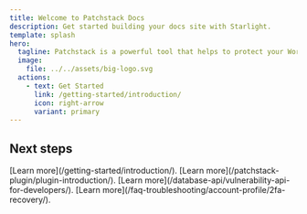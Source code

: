 ```yaml
---
title: Welcome to Patchstack Docs
description: Get started building your docs site with Starlight.
template: splash
hero:
  tagline: Patchstack is a powerful tool that helps to protect your WordPress applications from attacks and identify security vulnerabilities within all your WordPress plugins, themes, and core. It is powered by the WordPress ecosystem's most active community of ethical hackers. Patchstack is trusted by leading WordPress experts such as Pagely, Cloudways, GridPane, Plesk, and others.
  image:
    file: ../../assets/big-logo.svg
  actions:
    - text: Get Started
      link: /getting-started/introduction/
      icon: right-arrow
      variant: primary
---
```




## Next steps

<CardGrid stagger>
	<Card title="Learn about Patchstack app" icon="pencil">
		[Learn more](/getting-started/introduction/).
	</Card>
	<Card title="Learn about Patchstack plugin" icon="add-document">
		[Learn more](/patchstack-plugin/plugin-introduction/).
	</Card>
	<Card title="Learn about Vulnerability Database" icon="setting">
		[Learn more](/database-api/vulnerability-api-for-developers/).
	</Card>
	<Card title="Read the FAQ" icon="open-book">
		[Learn more](/faq-troubleshooting/account-profile/2fa-recovery/).
	</Card>
</CardGrid>
